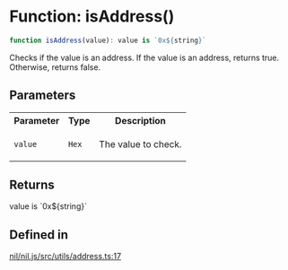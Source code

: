 # Function: isAddress()

```ts
function isAddress(value): value is `0x${string}`
```

Checks if the value is an address. If the value is an address, returns true.
Otherwise, returns false.

## Parameters

<table>
<tr>
<th>Parameter</th>
<th>Type</th>
<th>Description</th>
</tr>
<tr>
<td>

`value`

</td>
<td>

`Hex`

</td>
<td>

The value to check.

</td>
</tr>
</table>

## Returns

value is \`0x$\{string\}\`

## Defined in

[nil/nil.js/src/utils/address.ts:17](https://github.com/NilFoundation/nil.js/blob/08a7f90027b4c09b608245b19f15f6fb7ae1ff03/src/utils/address.ts#L17)
